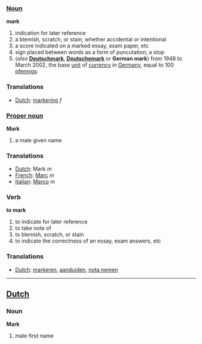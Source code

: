 ===[[Noun]]===

'''mark'''

# indication for later reference
# a blemish, scratch, or stain, whether accidental or intentional
# a score indicated on a marked essay, exam paper, etc
# sign placed between words as a form of puncutation; a stop
# (''also'' '''[[Deutschmark]]''', '''[[Deutschemark]]''' or '''German mark''') from 1948 to March 2002, the base [[unit]] of [[currency]] in [[Germany]], equal to 100 [[pfennig]]s.

===Translations===
*[[Dutch]]: [[markering]] ''f''

===[[Proper noun]]===

'''Mark'''

# a male given name

===Translations===
*[[Dutch]]: Mark ''m''
*[[French]]: [[Marc]] ''m''
*[[Italian]]: [[Marco]] ''m''

===Verb===

'''to mark'''

# to indicate for later reference
# to take note of
# to blemish, scratch, or stain
# to indicate the correctness of an essay, exam answers, etc

===Translations===
*[[Dutch]]: [[markeren]], [[aanduiden]], [[nota nemen]]

----

==[[Dutch]]==
===Noun===

'''Mark'''

# male first name